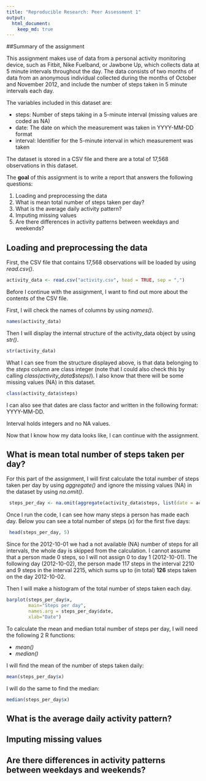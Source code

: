 ```yaml
---
title: "Reproducible Research: Peer Assessment 1"
output: 
  html_document:
    keep_md: true
---
```

##Summary of the assignment

This assignment makes use of data from a personal activity monitoring device, such as Fitbit, Nike Fuelband, or Jawbone Up, which collects data at 5 minute intervals throughout the day. The data consists of two months of data from an anonymous individual collected during the months of October and November 2012, and include the number of steps taken in 5 minute intervals each day.

The variables included in this dataset are:

- steps: Number of steps taking in a 5-minute interval (missing values are coded as NA)
- date: The date on which the measurement was taken in YYYY-MM-DD format
- interval: Identifier for the 5-minute interval in which measurement was taken

The dataset is stored in a CSV file and there are a total of 17,568 observations in this dataset.


The **goal** of this assignment is to write a report that answers the following questions:

1. Loading and preprocessing the data
2. What is mean total number of steps taken per day?
3. What is the average daily activity pattern?
4. Imputing missing values
5. Are there differences in activity patterns between weekdays and weekends?

## Loading and preprocessing the data

First, the CSV file that contains 17,568 observations will be loaded by using *read.csv()*.

```r
activity_data <- read.csv("activity.csv", head = TRUE, sep = ",")
```

Before I continue with the assignment, I want to find out more about the contents of the CSV file. 

First, I will check the names of columns by using *names()*.

```r
names(activity_data)
```

Then I will display the internal structure of the activity_data object by using *str()*.

```r
str(activity_data)
```

What I can see from the structure displayed above, is that data belonging to the *steps* column are class integer (note that I could also check this by calling *class(activity_data$steps)*). I also know that there will be some missing values (NA) in this dataset. 

```r
class(activity_data$steps)
```

I can also see that dates are class factor and written in the following format: YYYY-MM-DD.

Interval holds integers and no NA values.

Now that I know how my data looks like, I can continue with the assignment.

## What is mean total number of steps taken per day?

For this part of the assignment, I will first calculate the total number of steps taken per day by using *aggregate()* and ignore the missing values (NA) in the dataset by using *na.omit()*.

```r
 steps_per_day <- na.omit(aggregate(activity_data$steps, list(date = activity_data$date), FUN = sum))
```

Once I run the code, I can see how many steps a person has made each day. Below you can see a total number of steps (*x*) for the first five days: 


```r
 head(steps_per_day, 5)
```

Since for the 2012-10-01 we had a not available (NA) number of steps for all intervals, the whole day is skipped from the calculation. I cannot assume that a person made 0 steps, so I will not assign 0 to day 1 (2012-10-01). The following day (2012-10-02), the person made 117 steps in the interval 2210 and 9 steps in the interval 2215, which sums up to (in total) **126** steps taken on the day 2012-10-02.


Then I will make a histogram of the total number of steps taken each day.

```r
barplot(steps_per_day$x, 
        main="Steps per day", 
        names.arg = steps_per_day$date,
        xlab="Date")
```

To calculate the mean and median total number of steps per day, I will need the following 2 R functions:

- *mean()*
- *median()*

I will find the mean of the number of steps taken daily:

```r
mean(steps_per_day$x)
```

I will do the same to find the median:
```r
median(steps_per_day$x)
```


## What is the average daily activity pattern?



## Imputing missing values



## Are there differences in activity patterns between weekdays and weekends?
